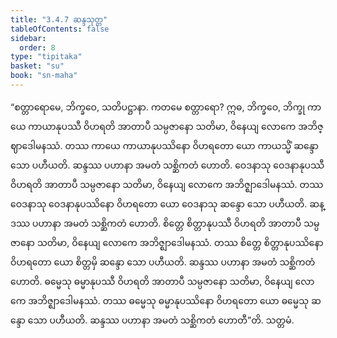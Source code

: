 ```yaml
---
title: "3.4.7 ဆန္ဒသုတ္တ"
tableOfContents: false
sidebar:
  order: 8
type: "tipitaka"
basket: "su"
book: "sn-maha"
---
```



<DynamicBreadcrumb />

<Division number="403" book="sn-maha">

<Paragraph number="920" book="sn-maha">
“စတ္တာရောမေ, ဘိက္ခဝေ, သတိပဋ္ဌာနာ. ကတမေ စတ္တာရော? ဣဓ, ဘိက္ခဝေ, ဘိက္ခု ကာယေ ကာယာနုပဿီ ဝိဟရတိ အာတာပီ သမ္ပဇာနော သတိမာ, ဝိနေယျ လောကေ အဘိဇ္ဈာဒေါမနဿံ. တဿ ကာယေ ကာယာနုပဿိနော ဝိဟရတော ယော ကာယသ္မိံ ဆန္ဒော သော ပဟီယတိ. ဆန္ဒဿ ပဟာနာ အမတံ သစ္ဆိကတံ ဟောတိ.
</Paragraph>

<Paragraph number="921" book="sn-maha">
ဝေဒနာသု ဝေဒနာနုပဿီ ဝိဟရတိ အာတာပီ သမ္ပဇာနော သတိမာ, ဝိနေယျ လောကေ အဘိဇ္ဈာဒေါမနဿံ. တဿ ဝေဒနာသု ဝေဒနာနုပဿိနော ဝိဟရတော ယော ဝေဒနာသု ဆန္ဒော သော ပဟီယတိ. ဆန္ဒဿ ပဟာနာ အမတံ သစ္ဆိကတံ ဟောတိ.
</Paragraph>

<Paragraph number="922" book="sn-maha">
စိတ္တေ စိတ္တာနုပဿီ ဝိဟရတိ အာတာပီ သမ္ပဇာနော သတိမာ, ဝိနေယျ လောကေ အဘိဇ္ဈာဒေါမနဿံ. တဿ စိတ္တေ စိတ္တာနုပဿိနော ဝိဟရတော ယော စိတ္တမှိ ဆန္ဒော သော ပဟီယတိ. ဆန္ဒဿ ပဟာနာ အမတံ သစ္ဆိကတံ ဟောတိ.
</Paragraph>

<Paragraph number="923" book="sn-maha">
ဓမ္မေသု ဓမ္မာနုပဿီ ဝိဟရတိ အာတာပီ သမ္ပဇာနော သတိမာ, ဝိနေယျ လောကေ အဘိဇ္ဈာဒေါမနဿံ. တဿ ဓမ္မေသု ဓမ္မာနုပဿိနော ဝိဟရတော ယော ဓမ္မေသု ဆန္ဒော သော ပဟီယတိ. ဆန္ဒဿ ပဟာနာ အမတံ သစ္ဆိကတံ ဟောတီ”တိ.

</Paragraph>
</Division>

<Paragraph number="924" type="center" book="sn-maha">
သတ္တမံ.
</Paragraph>